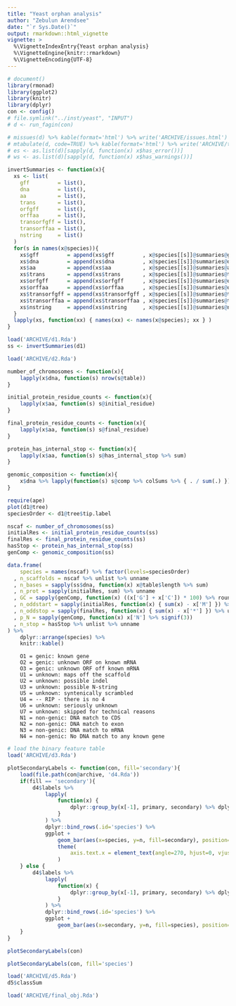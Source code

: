 ```yaml
---
title: "Yeast orphan analysis"
author: "Zebulun Arendsee"
date: "`r Sys.Date()`"
output: rmarkdown::html_vignette
vignette: >
  %\VignetteIndexEntry{Yeast orphan analysis}
  %\VignetteEngine{knitr::rmarkdown}
  %\VignetteEncoding{UTF-8}
---
```


```r
# document()
library(rmonad)
library(ggplot2)
library(knitr)
library(dplyr)
con <- config()
# file.symlink("../inst/yeast", "INPUT")
# d <- run_fagin(con)
```

```r
# missues(d) %>% kable(format='html') %>% write('ARCHIVE/issues.html')
# mtabulate(d, code=TRUE) %>% kable(format='html') %>% write('ARCHIVE/table.html')
# es <- as.list(d)[sapply(d, function(x) x$has_error())]
# ws <- as.list(d)[sapply(d, function(x) x$has_warnings())]
```

```r
invertSummaries <- function(x){
  xs <- list(
    gff         = list(),
    dna         = list(),
    aa          = list(),
    trans       = list(),
    orfgff      = list(),
    orffaa      = list(),
    transorfgff = list(),
    transorffaa = list(),
    nstring     = list()
  )
  for(s in names(x@species)){
    xs$gff         = append(xs$gff         , x@species[[s]]@summaries@gff.summary         )
    xs$dna         = append(xs$dna         , x@species[[s]]@summaries@dna.summary         )
    xs$aa          = append(xs$aa          , x@species[[s]]@summaries@aa.summary          )
    xs$trans       = append(xs$trans       , x@species[[s]]@summaries@trans.summary       )
    xs$orfgff      = append(xs$orfgff      , x@species[[s]]@summaries@orfgff.summary      )
    xs$orffaa      = append(xs$orffaa      , x@species[[s]]@summaries@orffaa.summary      )
    xs$transorfgff = append(xs$transorfgff , x@species[[s]]@summaries@transorfgff.summary )
    xs$transorffaa = append(xs$transorffaa , x@species[[s]]@summaries@transorffaa.summary )
    xs$nstring     = append(xs$nstring     , x@species[[s]]@summaries@nstring.summary     )
  }
  lapply(xs, function(xx) { names(xx) <- names(x@species); xx } )
}
```

```r
load('ARCHIVE/d1.Rda')
ss <- invertSummaries(d1)
```

```r
load('ARCHIVE/d2.Rda')

number_of_chromosomes <- function(x){
    lapply(x$dna, function(s) nrow(s@table))
}

initial_protein_residue_counts <- function(x){
    lapply(x$aa, function(s) s@initial_residue)
}

final_protein_residue_counts <- function(x){
    lapply(x$aa, function(s) s@final_residue)
}

protein_has_internal_stop <- function(x){
    lapply(x$aa, function(s) s@has_internal_stop %>% sum)
}

genomic_composition <- function(x){
    x$dna %>% lapply(function(s) s@comp %>% colSums %>% { . / sum(.) })
}
```

```r
require(ape)
plot(d1@tree)
speciesOrder <- d1@tree$tip.label
```

```r
nscaf <- number_of_chromosomes(ss)
initialRes <- initial_protein_residue_counts(ss)
finalRes <- final_protein_residue_counts(ss)
hasStop <- protein_has_internal_stop(ss)
genComp <- genomic_composition(ss)

data.frame(
    species = names(nscaf) %>% factor(levels=speciesOrder)
  , n_scaffolds = nscaf %>% unlist %>% unname
  , n_bases = sapply(ss$dna, function(x) x@table$length %>% sum)
  , n_prot = sapply(initialRes, sum) %>% unname
  , GC = sapply(genComp, function(x) ((x['G'] + x['C']) * 100) %>% round)
  , n_oddstart = sapply(initialRes, function(x) { sum(x) - x['M'] }) %>% unname
  , n_oddstop = sapply(finalRes, function(x) { sum(x) - x['*'] }) %>% unname
  , p_N = sapply(genComp, function(x) x['N'] %>% signif(3))
  , n_stop = hasStop %>% unlist %>% unname
) %>%
    dplyr::arrange(species) %>%
    knitr::kable()
```

```
    O1 = genic: known gene
    O2 = genic: unknown ORF on known mRNA
    O3 = genic: unknown ORF off known mRNA
    U1 = unknown: maps off the scaffold
    U2 = unknown: possible indel
    U3 = unknown: possible N-string
    U5 = unknown: syntenically scrambled
    U4 = -- RIP - there is no 4
    U6 = unknown: seriously unknown
    U7 = unknown: skipped for technical reasons
    N1 = non-genic: DNA match to CDS
    N2 = non-genic: DNA match to exon
    N3 = non-genic: DNA match to mRNA
    N4 = non-genic: No DNA match to any known gene
```

```r
# load the binary feature table
load('ARCHIVE/d3.Rda')
```

```r

plotSecondaryLabels <- function(con, fill='secondary'){
    load(file.path(con@archive, 'd4.Rda'))
    if(fill == 'secondary'){
        d4$labels %>%
            lapply(
                function(x) {
                    dplyr::group_by(x[-1], primary, secondary) %>% dplyr::count()
                }
            ) %>%
            dplyr::bind_rows(.id='species') %>%
            ggplot +
                geom_bar(aes(x=species, y=n, fill=secondary), position="dodge", stat="identity") +
                theme(
                    axis.text.x = element_text(angle=270, hjust=0, vjust=1)
                )
    } else {
        d4$labels %>%
            lapply(
                function(x) {
                    dplyr::group_by(x[-1], primary, secondary) %>% dplyr::count()
                }
            ) %>%
            dplyr::bind_rows(.id='species') %>%
            ggplot +
                geom_bar(aes(x=secondary, y=n, fill=species), position="dodge", stat="identity")
    }
}
```

```r
plotSecondaryLabels(con)
```

```r
plotSecondaryLabels(con, fill='species')
```

```r
load('ARCHIVE/d5.Rda')
d5$classSum
```

```r
load('ARCHIVE/final_obj.Rda')
```
